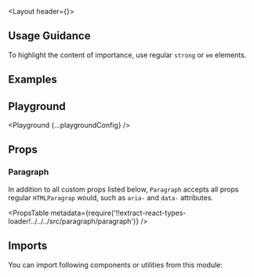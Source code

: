 


<Layout header={<PageHeader title='Paragraph' underConstruction />}>

## Usage Guidance

To highlight the content of importance, use regular `strong` or `em` elements.

## Examples

<Example title="Variants" path="paragraph/variants">
  <Variants />
</Example>

<Example title="Sizes" path="paragraph/sizes">
  <Sizes />
</Example>

<Example title="Inverted" path="paragraph/inverted" darkPreview>
  <Inverted />
</Example>

## Playground

<Playground {...playgroundConfig} />

## Props

### Paragraph

In addition to all custom props listed below, `Paragraph` accepts all props regular `HTMLParagrap` would, such as `aria-` and `data-` attributes.

<PropsTable
  metadata={require('!!extract-react-types-loader!../../../src/paragraph/paragraph')}
/>

## Imports

You can import following components or utilities from this module:

<Imports module={ParagraphExports} path="@datacamp/waffles/paragraph" />

</Layout>
